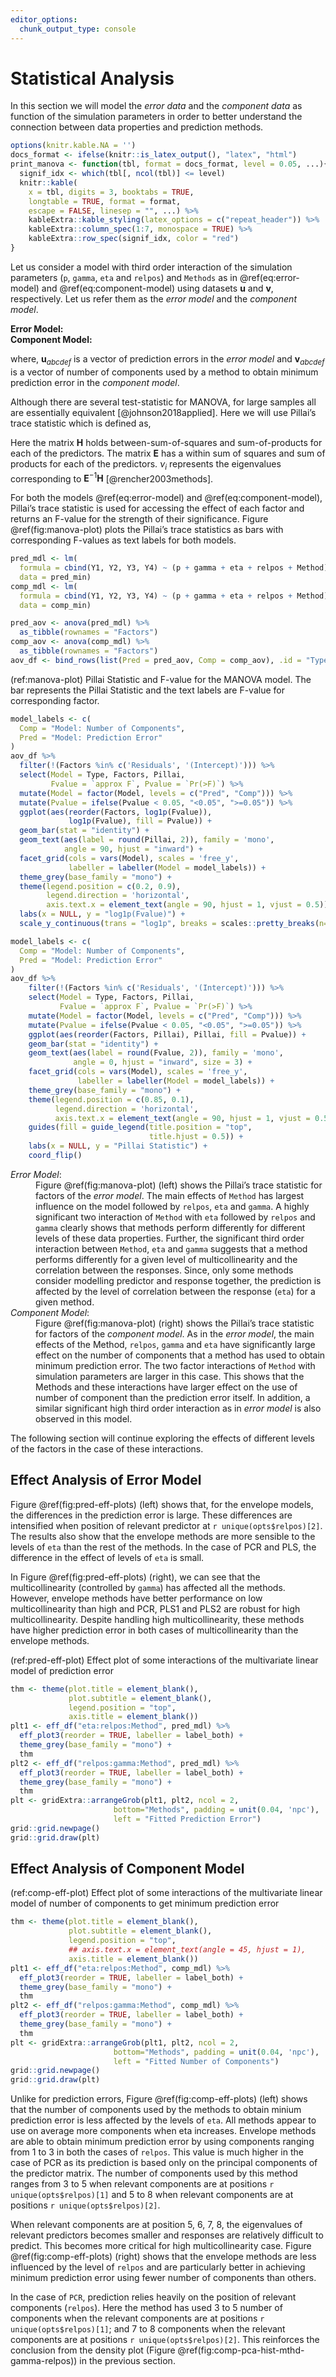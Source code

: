 ```yaml
---
editor_options:
  chunk_output_type: console
---
```


# Statistical Analysis
In this section we will model the _error data_ and the _component data_ as function of the simulation parameters in order to better understand the connection between data properties and prediction methods.

```r
options(knitr.kable.NA = '')
docs_format <- ifelse(knitr::is_latex_output(), "latex", "html")
print_manova <- function(tbl, format = docs_format, level = 0.05, ...){
  signif_idx <- which(tbl[, ncol(tbl)] <= level)
  knitr::kable(
    x = tbl, digits = 3, booktabs = TRUE,
    longtable = TRUE, format = format,
    escape = FALSE, linesep = "", ...) %>%
    kableExtra::kable_styling(latex_options = c("repeat_header")) %>%
    kableExtra::column_spec(1:7, monospace = TRUE) %>%
    kableExtra::row_spec(signif_idx, color = "red")
}
```

Let us consider a model with third order interaction of the simulation parameters (`p`, `gamma`, `eta` and `relpos`) and `Methods` as in \@ref(eq:error-model) and \@ref(eq:component-model) using datasets $\mathbf{u}$ and $\mathbf{v}$, respectively. Let us refer them as the _error model_ and the _component model_.

**Error Model:**
: \begin{equation}\mathbf{u}_{abcdef} = \boldsymbol{\mu}_u +
  (\texttt{p}_a + \texttt{gamma}_b + \texttt{eta}_c +
    \texttt{relpos}_d + \texttt{Methods}_e)^3 +
  \left(\boldsymbol{\varepsilon}_u\right)_{abcdef}
  (\#eq:error-model)
  \end{equation}

**Component Model:**
: \begin{equation}\mathbf{v}_{abcdef} = \boldsymbol{\mu}_v +
  (\texttt{p}_a + \texttt{gamma}_b + \texttt{eta}_c +
    \texttt{relpos}_d + \texttt{Methods}_e)^3 +
  \left(\boldsymbol{\varepsilon}_v\right)_{abcdef}
  (\#eq:component-model)
  \end{equation}

where, $\mathbf{u}_{abcdef}$ is a vector of prediction errors in the _error model_ and $\mathbf{v}_{abcdef}$ is a vector of number of components used by a method to obtain minimum prediction error in the _component model_.

Although there are several test-statistic for MANOVA, for large samples all are essentially equivalent [@johnson2018applied]. Here we will use Pillai's trace statistic which is defined as,

\begin{equation}
\text{Pillai statistic} = \text{tr}\left[
\left(\mathbf{E} + \mathbf{H}\right)^{-1}\mathbf{H}
\right] = \sum_{i=1}^m{\frac{\nu_i}{1 + \nu_i}}
(\#eq:pillai)
\end{equation}
Here the matrix $\mathbf{H}$ holds between-sum-of-squares and sum-of-products for each of the predictors. The matrix $\mathbf{E}$ has a within sum of squares and sum of products for each of the predictors. $\nu_i$ represents the eigenvalues corresponding to $\mathbf{E}^{-1}\mathbf{H}$ [@rencher2003methods].

For both the models \@ref(eq:error-model) and \@ref(eq:component-model), Pillai's trace statistic is used for accessing the effect of each factor and returns an F-value for the strength of their significance. Figure \@ref(fig:manova-plot) plots the Pillai's trace statistics as bars with corresponding F-values as text labels for both models.

```r
pred_mdl <- lm(
  formula = cbind(Y1, Y2, Y3, Y4) ~ (p + gamma + eta + relpos + Method) ^ 3,
  data = pred_min)
comp_mdl <- lm(
  formula = cbind(Y1, Y2, Y3, Y4) ~ (p + gamma + eta + relpos + Method) ^ 3,
  data = comp_min)
```

```r
pred_aov <- anova(pred_mdl) %>%
  as_tibble(rownames = "Factors")
comp_aov <- anova(comp_mdl) %>%
  as_tibble(rownames = "Factors")
aov_df <- bind_rows(list(Pred = pred_aov, Comp = comp_aov), .id = "Type")
```

(ref:manova-plot) Pillai Statistic and F-value for the MANOVA model. The bar represents the Pillai Statistic and the text labels are F-value for corresponding factor.

```r
model_labels <- c(
  Comp = "Model: Number of Components",
  Pred = "Model: Prediction Error"
)
aov_df %>%
  filter(!(Factors %in% c('Residuals', '(Intercept)'))) %>%
  select(Model = Type, Factors, Pillai,
         Fvalue = `approx F`, Pvalue = `Pr(>F)`) %>%
  mutate(Model = factor(Model, levels = c("Pred", "Comp"))) %>%
  mutate(Pvalue = ifelse(Pvalue < 0.05, "<0.05", ">=0.05")) %>%
  ggplot(aes(reorder(Factors, log1p(Fvalue)),
             log1p(Fvalue), fill = Pvalue)) +
  geom_bar(stat = "identity") +
  geom_text(aes(label = round(Pillai, 2)), family = 'mono',
            angle = 90, hjust = "inward") +
  facet_grid(cols = vars(Model), scales = 'free_y',
             labeller = labeller(Model = model_labels)) +
  theme_grey(base_family = "mono") +
  theme(legend.position = c(0.2, 0.9),
        legend.direction = 'horizontal',
        axis.text.x = element_text(angle = 90, hjust = 1, vjust = 0.5)) +
  labs(x = NULL, y = "log1p(Fvalue)") +
  scale_y_continuous(trans = "log1p", breaks = scales::pretty_breaks(n=6))
```

```r
model_labels <- c(
  Comp = "Model: Number of Components",
  Pred = "Model: Prediction Error"
)
aov_df %>%
    filter(!(Factors %in% c('Residuals', '(Intercept)'))) %>%
    select(Model = Type, Factors, Pillai,
           Fvalue = `approx F`, Pvalue = `Pr(>F)`) %>%
    mutate(Model = factor(Model, levels = c("Pred", "Comp"))) %>%
    mutate(Pvalue = ifelse(Pvalue < 0.05, "<0.05", ">=0.05")) %>%
    ggplot(aes(reorder(Factors, Pillai), Pillai, fill = Pvalue)) +
    geom_bar(stat = "identity") +
    geom_text(aes(label = round(Fvalue, 2)), family = 'mono',
              angle = 0, hjust = "inward", size = 3) +
    facet_grid(cols = vars(Model), scales = 'free_y',
               labeller = labeller(Model = model_labels)) +
    theme_grey(base_family = "mono") +
    theme(legend.position = c(0.85, 0.1),
          legend.direction = 'horizontal',
          axis.text.x = element_text(angle = 90, hjust = 1, vjust = 0.5)) +
    guides(fill = guide_legend(title.position = "top",
                               title.hjust = 0.5)) +
    labs(x = NULL, y = "Pillai Statistic") +
    coord_flip()
```

_Error Model_:
: Figure \@ref(fig:manova-plot) (left) shows the Pillai's trace statistic for factors of the _error model_. The main effects of `Method` has largest influence on the model followed by `relpos`, `eta` and `gamma`. A highly significant two interaction of `Method` with `eta` followed by `relpos` and `gamma` clearly shows that methods perform differently for different levels of these data properties. Further, the significant third order interaction between `Method`, `eta` and `gamma` suggests that a method performs differently for a given level of multicollinearity and the correlation between the responses. Since, only some methods consider modelling predictor and response together, the prediction is affected by the level of correlation between the response (`eta`) for a given method.

_Component Model_:
: Figure \@ref(fig:manova-plot) (right) shows the Pillai's trace statistic for factors of the _component model_. As in the _error model_, the main effects of the Method, `relpos`, `gamma` and `eta` have significantly large effect on the number of components that a method has used to obtain minimum prediction error. The two factor interactions of `Method` with simulation parameters are larger in this case. This shows that the Methods and these interactions have larger effect on the use of number of component than the prediction error itself. In addition, a similar significant high third order interaction as in _error model_ is also observed in this model.

The following section will continue exploring the effects of different levels of the factors in the case of these interactions.

## Effect Analysis of Error Model

Figure \@ref(fig:pred-eff-plots) (left) shows that, for the envelope models, the differences in the prediction error is large. These differences are intensified when position of relevant predictor at `r unique(opts$relpos)[2]`. The results also show that the envelope methods are more sensible to the levels of `eta` than the rest of the methods. In the case of PCR and PLS, the difference in the effect of levels of `eta` is small.

In Figure \@ref(fig:pred-eff-plots) (right), we can see that the multicollinearity (controlled by `gamma`) has affected all the methods. However, envelope methods have better performance on low multicollinearity than high and PCR, PLS1 and PLS2 are robust for high multicollinearity. Despite handling high multicollinearity, these methods have higher prediction error in both cases of multicollinearity than the envelope methods.

(ref:pred-eff-plot) Effect plot of some interactions of the multivariate linear model of prediction error

```r
thm <- theme(plot.title = element_blank(),
             plot.subtitle = element_blank(),
             legend.position = "top",
             axis.title = element_blank())
plt1 <- eff_df("eta:relpos:Method", pred_mdl) %>%
  eff_plot3(reorder = TRUE, labeller = label_both) +
  theme_grey(base_family = "mono") +
  thm
plt2 <- eff_df("relpos:gamma:Method", pred_mdl) %>%
  eff_plot3(reorder = TRUE, labeller = label_both) +
  theme_grey(base_family = "mono") +
  thm
plt <- gridExtra::arrangeGrob(plt1, plt2, ncol = 2,
                       bottom="Methods", padding = unit(0.04, 'npc'),
                       left = "Fitted Prediction Error")
grid::grid.newpage()
grid::grid.draw(plt)
```


## Effect Analysis of Component Model

(ref:comp-eff-plot) Effect plot of some interactions of the multivariate linear model of number of components to get minimum prediction error

```r
thm <- theme(plot.title = element_blank(),
             plot.subtitle = element_blank(),
             legend.position = "top",
             ## axis.text.x = element_text(angle = 45, hjust = 1),
             axis.title = element_blank())
plt1 <- eff_df("eta:relpos:Method", comp_mdl) %>%
  eff_plot3(reorder = TRUE, labeller = label_both) +
  theme_grey(base_family = "mono") +
  thm
plt2 <- eff_df("relpos:gamma:Method", comp_mdl) %>%
  eff_plot3(reorder = TRUE, labeller = label_both) +
  theme_grey(base_family = "mono") +
  thm
plt <- gridExtra::arrangeGrob(plt1, plt2, ncol = 2,
                       bottom="Methods", padding = unit(0.04, 'npc'),
                       left = "Fitted Number of Components")
grid::grid.newpage()
grid::grid.draw(plt)
```


Unlike for prediction errors, Figure \@ref(fig:comp-eff-plots) (left) shows that the number of components used by the methods to obtain minium prediction error is less affected by the levels of `eta`. All methods appear to use on average more components when eta increases. Envelope methods are able to obtain minimum prediction error by using components ranging from 1 to 3 in both the cases of `relpos`. This value is much higher in the case of PCR as its prediction is based only on the principal components of the predictor matrix. The number of components used by this method ranges from 3 to 5 when relevant components are at positions `r unique(opts$relpos)[1]` and 5 to 8 when relevant components are at positions  `r unique(opts$relpos)[2]`.

When relevant components are at position 5, 6, 7, 8, the eigenvalues of relevant predictors becomes smaller and responses are relatively difficult to predict. This becomes more critical for high multicollinearity case. Figure \@ref(fig:comp-eff-plots) (right) shows that the envelope methods are less influenced by the level of `relpos` and are particularly better in achieving minimum prediction error using fewer number of components than others.

In the case of `PCR`, prediction relies heavily on the position of relevant components (`relpos`). Here the method has used 3 to 5 number of components when the relevant components are at positions `r unique(opts$relpos)[1]`; and 7 to 8 components when the relevant components are at positions `r unique(opts$relpos)[2]`. This reinforces the conclusion from the density plot (Figure \@ref(fig:comp-pca-hist-mthd-gamma-relpos)) in the previous section.
